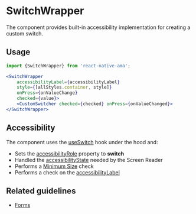 
# SwitchWrapper

The component provides built-in accessibility implementation for creating a custom switch.

## Usage

```jsx pf
import {SwitchWrapper} from 'react-native-ama';

<SwitchWrapper
    accessibilityLabel={accessibilityLabel}
    style={[allStyles.container, style]}
    onPress={onValueChange}
    checked={value}>
    <CustomSwitcher checked={checked} onPress={onValueChanged}>
</SwitchWrapper>
```

## Accessibility

The component uses the [useSwitch](../hooks/useSwitch.md) hook under the hood and:

- Sets the [accessibilityRole](../guidelines/accessibility-role.md) property to **switch**
- Handled the [accessibilityState](https://reactnative.dev/docs/accessibility#accessibilitystate) needed by the Screen Reader
- Performs a [Minimum Size](../guidelines/minimum-size.md) check <DevOnly />
- Performs a check on the [accessibilityLabel](../guidelines/accessibility-label.md) <DevOnly />

## Related guidelines

- [Forms](../guidelines/forms)

